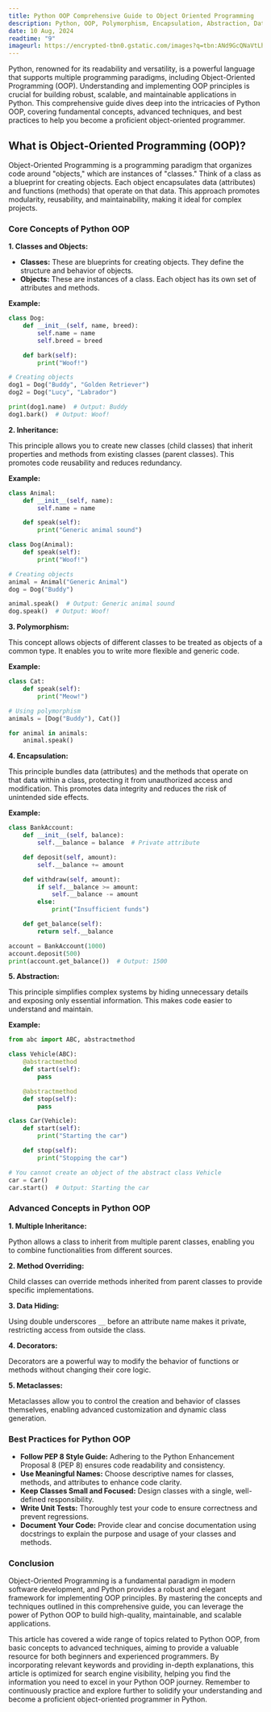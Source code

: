 ```yaml
---
title: Python OOP Comprehensive Guide to Object Oriented Programming
description: Python, OOP, Polymorphism, Encapsulation, Abstraction, Data Hiding, Methods, Attributes, Constructors, Python Programming, Software Development.
date: 10 Aug, 2024
readtime: "9"
imageurl: https://encrypted-tbn0.gstatic.com/images?q=tbn:ANd9GcQNaVtLh1oLqus0WIIYnXVAg1wLLfGHl-Fxmw&s
---
```


Python, renowned for its readability and versatility, is a powerful language that supports multiple programming paradigms, including Object-Oriented Programming (OOP).  Understanding and implementing OOP principles is crucial for building robust, scalable, and maintainable applications in Python. This comprehensive guide dives deep into the intricacies of Python OOP, covering fundamental concepts, advanced techniques, and best practices to help you become a proficient object-oriented programmer.

## What is Object-Oriented Programming (OOP)?

Object-Oriented Programming is a programming paradigm that organizes code around "objects," which are instances of "classes." Think of a class as a blueprint for creating objects. Each object encapsulates data (attributes) and functions (methods) that operate on that data. This approach promotes modularity, reusability, and maintainability, making it ideal for complex projects.

### Core Concepts of Python OOP

**1. Classes and Objects:**

- **Classes:** These are blueprints for creating objects. They define the structure and behavior of objects.
- **Objects:** These are instances of a class. Each object has its own set of attributes and methods.

**Example:**

```python
class Dog:
    def __init__(self, name, breed):
        self.name = name
        self.breed = breed

    def bark(self):
        print("Woof!")

# Creating objects
dog1 = Dog("Buddy", "Golden Retriever")
dog2 = Dog("Lucy", "Labrador")

print(dog1.name)  # Output: Buddy
dog1.bark()  # Output: Woof!
```

**2. Inheritance:**

This principle allows you to create new classes (child classes) that inherit properties and methods from existing classes (parent classes). This promotes code reusability and reduces redundancy.

**Example:**

```python
class Animal:
    def __init__(self, name):
        self.name = name

    def speak(self):
        print("Generic animal sound")

class Dog(Animal):
    def speak(self):
        print("Woof!")

# Creating objects
animal = Animal("Generic Animal")
dog = Dog("Buddy")

animal.speak()  # Output: Generic animal sound
dog.speak()  # Output: Woof!
```

**3. Polymorphism:**

This concept allows objects of different classes to be treated as objects of a common type. It enables you to write more flexible and generic code.

**Example:**

```python
class Cat:
    def speak(self):
        print("Meow!")

# Using polymorphism
animals = [Dog("Buddy"), Cat()]

for animal in animals:
    animal.speak()
```

**4. Encapsulation:**

This principle bundles data (attributes) and the methods that operate on that data within a class, protecting it from unauthorized access and modification. This promotes data integrity and reduces the risk of unintended side effects.

**Example:**

```python
class BankAccount:
    def __init__(self, balance):
        self.__balance = balance  # Private attribute

    def deposit(self, amount):
        self.__balance += amount

    def withdraw(self, amount):
        if self.__balance >= amount:
            self.__balance -= amount
        else:
            print("Insufficient funds")

    def get_balance(self):
        return self.__balance

account = BankAccount(1000)
account.deposit(500)
print(account.get_balance())  # Output: 1500
```

**5. Abstraction:**

This principle simplifies complex systems by hiding unnecessary details and exposing only essential information. This makes code easier to understand and maintain.

**Example:**

```python
from abc import ABC, abstractmethod

class Vehicle(ABC):
    @abstractmethod
    def start(self):
        pass

    @abstractmethod
    def stop(self):
        pass

class Car(Vehicle):
    def start(self):
        print("Starting the car")

    def stop(self):
        print("Stopping the car")

# You cannot create an object of the abstract class Vehicle
car = Car()
car.start()  # Output: Starting the car
```

### Advanced Concepts in Python OOP

**1. Multiple Inheritance:**

Python allows a class to inherit from multiple parent classes, enabling you to combine functionalities from different sources.

**2. Method Overriding:**

Child classes can override methods inherited from parent classes to provide specific implementations.

**3. Data Hiding:**

Using double underscores `__` before an attribute name makes it private, restricting access from outside the class.

**4. Decorators:**

Decorators are a powerful way to modify the behavior of functions or methods without changing their core logic.

**5. Metaclasses:**

Metaclasses allow you to control the creation and behavior of classes themselves, enabling advanced customization and dynamic class generation.

### Best Practices for Python OOP

- **Follow PEP 8 Style Guide:** Adhering to the Python Enhancement Proposal 8 (PEP 8) ensures code readability and consistency.
- **Use Meaningful Names:** Choose descriptive names for classes, methods, and attributes to enhance code clarity.
- **Keep Classes Small and Focused:** Design classes with a single, well-defined responsibility.
- **Write Unit Tests:** Thoroughly test your code to ensure correctness and prevent regressions.
- **Document Your Code:** Provide clear and concise documentation using docstrings to explain the purpose and usage of your classes and methods.

### Conclusion

Object-Oriented Programming is a fundamental paradigm in modern software development, and Python provides a robust and elegant framework for implementing OOP principles. By mastering the concepts and techniques outlined in this comprehensive guide, you can leverage the power of Python OOP to build high-quality, maintainable, and scalable applications.

This article has covered a wide range of topics related to Python OOP, from basic concepts to advanced techniques, aiming to provide a valuable resource for both beginners and experienced programmers. By incorporating relevant keywords and providing in-depth explanations, this article is optimized for search engine visibility, helping you find the information you need to excel in your Python OOP journey. Remember to continuously practice and explore further to solidify your understanding and become a proficient object-oriented programmer in Python.